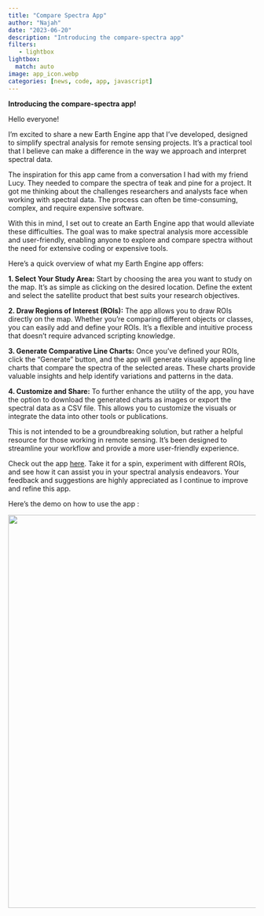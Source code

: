```yaml
---
title: "Compare Spectra App"
author: "Najah"
date: "2023-06-20"
description: "Introducing the compare-spectra app"
filters:
   - lightbox
lightbox: 
  match: auto
image: app_icon.webp
categories: [news, code, app, javascript]
---
```


**Introducing the compare-spectra app!**

Hello everyone!

I'm excited to share a new Earth Engine app that I've developed, designed to simplify spectral analysis for remote sensing projects. It's a practical tool that I believe can make a difference in the way we approach and interpret spectral data.

The inspiration for this app came from a conversation I had with my friend Lucy. They needed to compare the spectra of teak and pine for a project. It got me thinking about the challenges researchers and analysts face when working with spectral data. The process can often be time-consuming, complex, and require expensive software.

With this in mind, I set out to create an Earth Engine app that would alleviate these difficulties. The goal was to make spectral analysis more accessible and user-friendly, enabling anyone to explore and compare spectra without the need for extensive coding or expensive tools.

Here's a quick overview of what my Earth Engine app offers:

**1. Select Your Study Area:** Start by choosing the area you want to study on the map. It's as simple as clicking on the desired location. Define the extent and select the satellite product that best suits your research objectives.

**2. Draw Regions of Interest (ROIs):** The app allows you to draw ROIs directly on the map. Whether you're comparing different objects or classes, you can easily add and define your ROIs. It's a flexible and intuitive process that doesn't require advanced scripting knowledge.

**3. Generate Comparative Line Charts:** Once you've defined your ROIs, click the "Generate" button, and the app will generate visually appealing line charts that compare the spectra of the selected areas. These charts provide valuable insights and help identify variations and patterns in the data.

**4. Customize and Share:** To further enhance the utility of the app, you have the option to download the generated charts as images or export the spectral data as a CSV file. This allows you to customize the visuals or integrate the data into other tools or publications.

This is not intended to be a groundbreaking solution, but rather a helpful resource for those working in remote sensing. It's been designed to streamline your workflow and provide a more user-friendly experience.

Check out the app [here](https://najah.users.earthengine.app/view/compare-spectra). Take it for a spin, experiment with different ROIs, and see how it can assist you in your spectral analysis endeavors. Your feedback and suggestions are highly appreciated as I continue to improve and refine this app.

Here's the demo on how to use the app :

![](app_recording.webp){fig-alt="compare-spectra-demo" width="800"}
